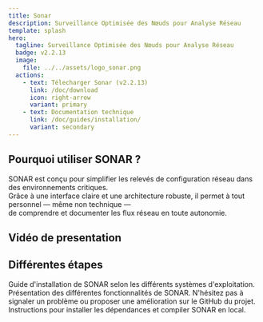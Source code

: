 ```yaml
---
title: Sonar
description: Surveillance Optimisée des Nœuds pour Analyse Réseau
template: splash
hero:
  tagline: Surveillance Optimisée des Nœuds pour Analyse Réseau
  badge: v2.2.13
  image:
    file: ../../assets/logo_sonar.png
  actions:
    - text: Télecharger Sonar (v2.2.13)
      link: /doc/download
      icon: right-arrow
      variant: primary
    - text: Documentation technique
      link: /doc/guides/installation/
      variant: secondary
---
```




## Pourquoi utiliser SONAR ?

SONAR est conçu pour simplifier les relevés de configuration réseau dans des environnements critiques.  
Grâce à une interface claire et une architecture robuste, il permet à tout personnel — même non technique —  
de comprendre et documenter les flux réseau en toute autonomie.


## Vidéo de presentation

<YoutubeEmbed  videoid="n1CqzT5QDnw" playLabel="Sonar" />

## Différentes étapes

<CardGrid stagger>
	<Card title="Installation" icon="pencil">
		Guide d'installation de SONAR selon les différents systèmes d'exploitation.
	</Card>
	<Card title="Utilisation" icon="add-document">
		Présentation des différentes fonctionnalités de SONAR.
	</Card>
	<Card title="Ouvrir un ticket" icon="setting">
		N'hésitez pas à signaler un problème ou proposer une amélioration sur le GitHub du projet.
	</Card>
	<Card title="Participer au développement" icon="open-book">
		Instructions pour installer les dépendances et compiler SONAR en local.
	</Card>
</CardGrid>

<Roadmap />

<TechStack />

<Sponsors />

<Footer />
